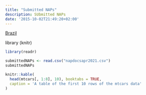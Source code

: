 ```yaml
---
title: "Submitted NAPs"
description: SUbmitted NAPs
date: '2015-10-02T21:49:20+02:00'
---
```


[Brazil](http://unfccc.int/nap)

library (knitr)

```r
library(readr)

submittedNAPs <- read.csv("napdocsapr2021.csv")
submittedNAPs

knitr::kable(
  head(mtcars[, 1:8], 10), booktabs = TRUE,
  caption = 'A table of the first 10 rows of the mtcars data'
)
```


